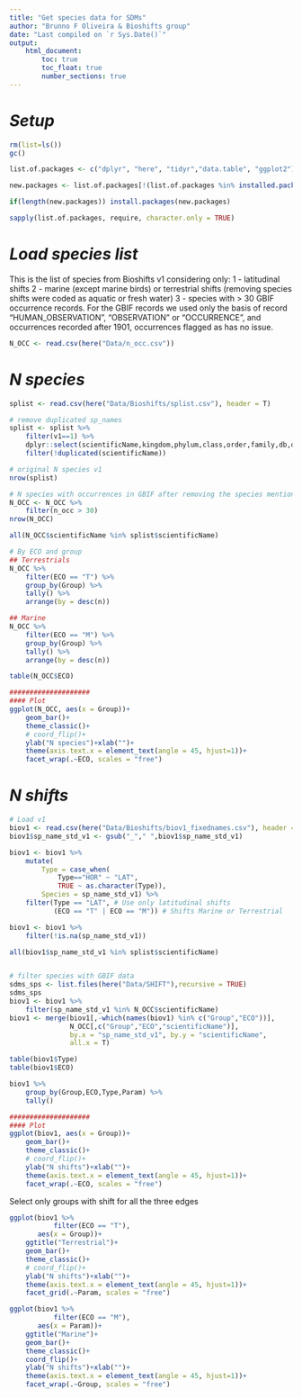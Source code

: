 ```yaml
---
title: "Get species data for SDMs"
author: "Brunno F Oliveira & Bioshifts group"
date: "Last compiled on `r Sys.Date()`"
output:
    html_document:
        toc: true
        toc_float: true
        number_sections: true
---
```


# *Setup*

```r

rm(list=ls())
gc()

list.of.packages <- c("dplyr", "here", "tidyr","data.table", "ggplot2")

new.packages <- list.of.packages[!(list.of.packages %in% installed.packages()[,"Package"])]

if(length(new.packages)) install.packages(new.packages)

sapply(list.of.packages, require, character.only = TRUE)

```

# *Load species list*

This is the list of species from Bioshifts v1 considering only:
1 - latitudinal shifts
2 - marine (except marine birds) or terrestrial shifts (removing species shifts were coded as aquatic or fresh water)
3 - species with > 30 GBIF occurrence records. For the GBIF records we used only the basis of record "HUMAN_OBSERVATION",  "OBSERVATION" or "OCCURRENCE", and occurrences recorded after 1901, occurrences flagged as has no issue.

```r

N_OCC <- read.csv(here("Data/n_occ.csv"))

```


# *N species*
```r

splist <- read.csv(here("Data/Bioshifts/splist.csv"), header = T)

# remove duplicated sp_names
splist <- splist %>%
    filter(v1==1) %>%
    dplyr::select(scientificName,kingdom,phylum,class,order,family,db,db_code) %>%
    filter(!duplicated(scientificName))

# original N species v1
nrow(splist)

# N species with occurrences in GBIF after removing the species mentioned above
N_OCC <- N_OCC %>%
    filter(n_occ > 30)
nrow(N_OCC)

all(N_OCC$scientificName %in% splist$scientificName)

# By ECO and group
## Terrestrials
N_OCC %>%
    filter(ECO == "T") %>%
    group_by(Group) %>%
    tally() %>%
    arrange(by = desc(n))

## Marine
N_OCC %>%
    filter(ECO == "M") %>%
    group_by(Group) %>%
    tally() %>%
    arrange(by = desc(n))

table(N_OCC$ECO)

####################
#### Plot
ggplot(N_OCC, aes(x = Group))+
    geom_bar()+
    theme_classic()+
    # coord_flip()+
    ylab("N species")+xlab("")+
    theme(axis.text.x = element_text(angle = 45, hjust=1))+
    facet_wrap(.~ECO, scales = "free")

```


# *N shifts*
```r
# Load v1
biov1 <- read.csv(here("Data/Bioshifts/biov1_fixednames.csv"), header = T)
biov1$sp_name_std_v1 <- gsub("_"," ",biov1$sp_name_std_v1)

biov1 <- biov1 %>%
    mutate(
        Type = case_when(
            Type=="HOR" ~ "LAT",
            TRUE ~ as.character(Type)),
        Species = sp_name_std_v1) %>%
    filter(Type == "LAT", # Use only latitudinal shifts
           (ECO == "T" | ECO == "M")) # Shifts Marine or Terrestrial

biov1 <- biov1 %>%
    filter(!is.na(sp_name_std_v1))

all(biov1$sp_name_std_v1 %in% splist$scientificName)


# filter species with GBIF data
sdms_sps <- list.files(here("Data/SHIFT"),recursive = TRUE)
sdms_sps
biov1 <- biov1 %>%
    filter(sp_name_std_v1 %in% N_OCC$scientificName) 
biov1 <- merge(biov1[,-which(names(biov1) %in% c("Group","ECO"))], 
               N_OCC[,c("Group","ECO","scientificName")], 
               by.x = "sp_name_std_v1", by.y = "scientificName", 
               all.x = T)

table(biov1$Type)
table(biov1$ECO)

biov1 %>%
    group_by(Group,ECO,Type,Param) %>%
    tally()

####################
#### Plot
ggplot(biov1, aes(x = Group))+
    geom_bar()+
    theme_classic()+
    # coord_flip()+
    ylab("N shifts")+xlab("")+
    theme(axis.text.x = element_text(angle = 45, hjust=1))+
    facet_wrap(.~ECO, scales = "free")
```

Select only groups with shift for all the three edges
```r

ggplot(biov1 %>%
           filter(ECO == "T"), 
       aes(x = Group))+
    ggtitle("Terrestrial")+
    geom_bar()+
    theme_classic()+
    # coord_flip()+
    ylab("N shifts")+xlab("")+
    theme(axis.text.x = element_text(angle = 45, hjust=1))+
    facet_grid(.~Param, scales = "free")

ggplot(biov1 %>%
           filter(ECO == "M"), 
       aes(x = Param))+
    ggtitle("Marine")+
    geom_bar()+
    theme_classic()+
    coord_flip()+
    ylab("N shifts")+xlab("")+
    theme(axis.text.x = element_text(angle = 45, hjust=1))+
    facet_wrap(.~Group, scales = "free")

```

